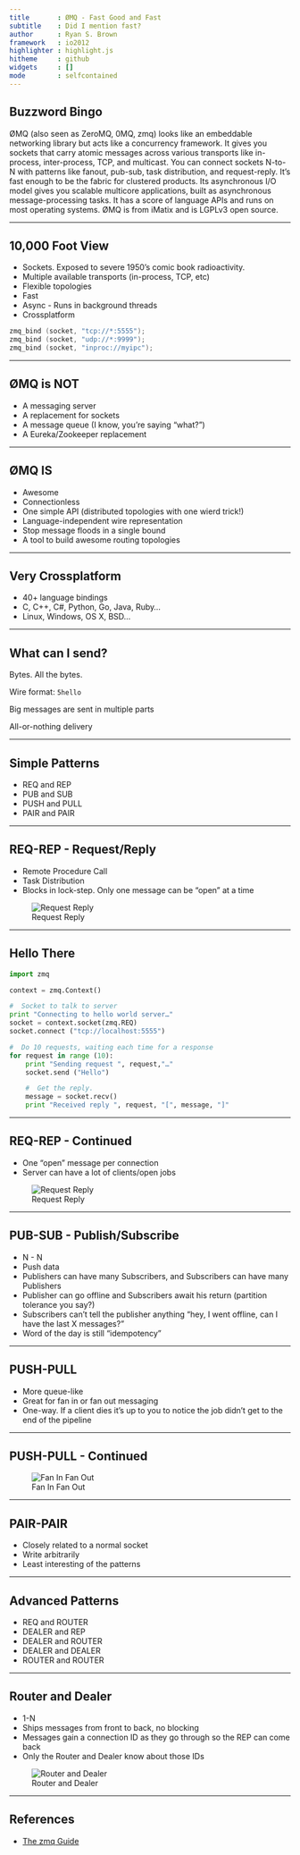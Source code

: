 ```yaml
---
title       : ØMQ - Fast Good and Fast
subtitle    : Did I mention fast?
author      : Ryan S. Brown
framework   : io2012
highlighter : highlight.js
hitheme     : github
widgets     : []
mode        : selfcontained
---
```


## Buzzword Bingo

ØMQ (also seen as ZeroMQ, 0MQ, zmq) looks like an embeddable networking library
but acts like a concurrency framework. It gives you sockets that carry atomic
messages across various transports like in-process, inter-process, TCP, and
multicast. You can connect sockets N-to-N with patterns like fanout, pub-sub,
task distribution, and request-reply. It's fast enough to be the fabric for
clustered products. Its asynchronous I/O model gives you scalable multicore
applications, built as asynchronous message-processing tasks. It has a score of
language APIs and runs on most operating systems. ØMQ is from iMatix and is
LGPLv3 open source.

---

## 10,000 Foot View

* Sockets. Exposed to severe 1950's comic book radioactivity.
* Multiple available transports (in-process, TCP, etc)
* Flexible topologies
* Fast
* Async - Runs in background threads
* Crossplatform

```c
zmq_bind (socket, "tcp://*:5555");
zmq_bind (socket, "udp://*:9999");
zmq_bind (socket, "inproc://myipc");
```

---

## ØMQ is NOT

* A messaging server
* A replacement for sockets
* A message queue (I know, you're saying "what?")
* A Eureka/Zookeeper replacement

---

## ØMQ IS

* Awesome
* Connectionless
* One simple API (distributed topologies with one wierd trick!)
* Language-independent wire representation
* Stop message floods in a single bound
* A tool to build awesome routing topologies

---

## Very Crossplatform

* 40+ language bindings
* C, C++, C#, Python, Go, Java, Ruby...
* Linux, Windows, OS X, BSD...

---

## What can I send?

Bytes. All the bytes.

Wire format: `5hello`

Big messages are sent in multiple parts

All-or-nothing delivery

---

## Simple Patterns

* REQ and REP
* PUB and SUB
* PUSH and PULL
* PAIR and PAIR

---

## REQ-REP - Request/Reply

* Remote Procedure Call
* Task Distribution
* Blocks in lock-step. Only one message can be "open" at a time

![Request Reply](https://raw.github.com/imatix/zguide/master/images/fig2.png)

---

## Hello There

```python
import zmq

context = zmq.Context()

#  Socket to talk to server
print "Connecting to hello world server…"
socket = context.socket(zmq.REQ)
socket.connect ("tcp://localhost:5555")

#  Do 10 requests, waiting each time for a response
for request in range (10):
    print "Sending request ", request,"…"
    socket.send ("Hello")

    #  Get the reply.
    message = socket.recv()
    print "Received reply ", request, "[", message, "]"
```

---

## REQ-REP - Continued

* One "open" message per connection
* Server can have a lot of clients/open jobs

![Request Reply](https://raw.github.com/imatix/zguide/master/images/fig47.png)

---

## PUB-SUB - Publish/Subscribe

* N - N
* Push data
* Publishers can have many Subscribers, and Subscribers can have many Publishers
* Publisher can go offline and Subscribers await his return (partition tolerance you say?)
* Subscribers can't tell the publisher anything "hey, I went offline, can I have the last X messages?"
* Word of the day is still "idempotency"

---

## PUSH-PULL

* More queue-like
* Great for fan in or fan out messaging
* One-way. If a client dies it's up to you to notice the job didn't get to the end of the pipeline

---

## PUSH-PULL - Continued

![Fan In Fan Out](https://raw.github.com/imatix/zguide/master/images/fig5.png)

---

## PAIR-PAIR

* Closely related to a normal socket
* Write arbitrarily
* Least interesting of the patterns

---

## Advanced Patterns

* REQ and ROUTER
* DEALER and REP
* DEALER and ROUTER
* DEALER and DEALER
* ROUTER and ROUTER

---

## Router and Dealer

* 1-N
* Ships messages from front to back, no blocking
* Messages gain a connection ID as they go through so the REP can come back
* Only the Router and Dealer know about those IDs

![Router and Dealer](https://raw.github.com/imatix/zguide/master/images/fig16.png)

---

## References

* [The zmq Guide](http://zguide.zeromq.org/page:all)

